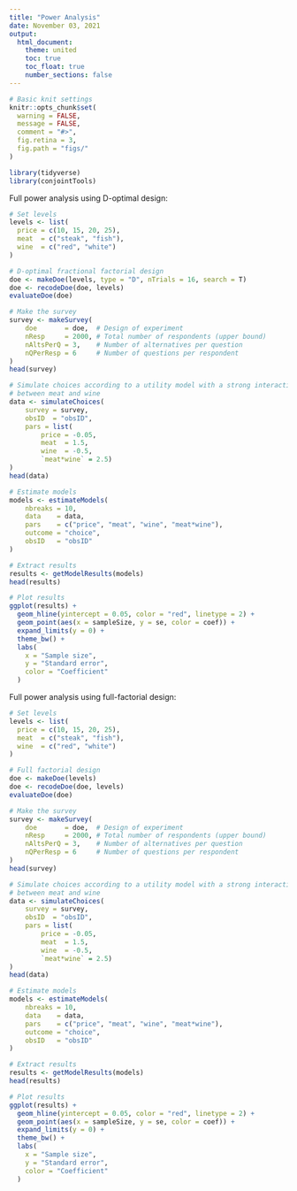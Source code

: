 ```yaml
---
title: "Power Analysis"
date: November 03, 2021
output:
  html_document:
    theme: united
    toc: true
    toc_float: true
    number_sections: false
---
```


```r
# Basic knit settings
knitr::opts_chunk$set(
  warning = FALSE,
  message = FALSE,
  comment = "#>",
  fig.retina = 3,
  fig.path = "figs/"
)

library(tidyverse)
library(conjointTools)
```

Full power analysis using D-optimal design: 

```r
# Set levels
levels <- list(
  price = c(10, 15, 20, 25),
  meat  = c("steak", "fish"),
  wine  = c("red", "white")
)

# D-optimal fractional factorial design
doe <- makeDoe(levels, type = "D", nTrials = 16, search = T)
doe <- recodeDoe(doe, levels)
evaluateDoe(doe)

# Make the survey
survey <- makeSurvey(
    doe       = doe,  # Design of experiment
    nResp     = 2000, # Total number of respondents (upper bound)
    nAltsPerQ = 3,    # Number of alternatives per question
    nQPerResp = 6     # Number of questions per respondent
)
head(survey)

# Simulate choices according to a utility model with a strong interaction 
# between meat and wine
data <- simulateChoices(
    survey = survey,
    obsID  = "obsID",
    pars = list(
        price = -0.05,
        meat  = 1.5,
        wine  = -0.5, 
        `meat*wine` = 2.5)
)
head(data)

# Estimate models
models <- estimateModels(
    nbreaks = 10,
    data    = data,
    pars    = c("price", "meat", "wine", "meat*wine"),
    outcome = "choice",
    obsID   = "obsID"
)

# Extract results
results <- getModelResults(models)
head(results)

# Plot results
ggplot(results) +
  geom_hline(yintercept = 0.05, color = "red", linetype = 2) +
  geom_point(aes(x = sampleSize, y = se, color = coef)) +
  expand_limits(y = 0) +
  theme_bw() + 
  labs(
    x = "Sample size", 
    y = "Standard error", 
    color = "Coefficient"
  )
```


Full power analysis using full-factorial design:

```r
# Set levels
levels <- list(
  price = c(10, 15, 20, 25),
  meat  = c("steak", "fish"),
  wine  = c("red", "white")
)

# Full factorial design
doe <- makeDoe(levels)
doe <- recodeDoe(doe, levels)
evaluateDoe(doe)

# Make the survey
survey <- makeSurvey(
    doe       = doe,  # Design of experiment
    nResp     = 2000, # Total number of respondents (upper bound)
    nAltsPerQ = 3,    # Number of alternatives per question
    nQPerResp = 6     # Number of questions per respondent
)
head(survey)

# Simulate choices according to a utility model with a strong interaction 
# between meat and wine
data <- simulateChoices(
    survey = survey,
    obsID  = "obsID",
    pars = list(
        price = -0.05,
        meat  = 1.5,
        wine  = -0.5, 
        `meat*wine` = 2.5)
)
head(data)

# Estimate models
models <- estimateModels(
    nbreaks = 10,
    data    = data,
    pars    = c("price", "meat", "wine", "meat*wine"),
    outcome = "choice",
    obsID   = "obsID"
)

# Extract results
results <- getModelResults(models)
head(results)

# Plot results
ggplot(results) +
  geom_hline(yintercept = 0.05, color = "red", linetype = 2) +
  geom_point(aes(x = sampleSize, y = se, color = coef)) +
  expand_limits(y = 0) +
  theme_bw() + 
  labs(
    x = "Sample size", 
    y = "Standard error", 
    color = "Coefficient"
  )
```
